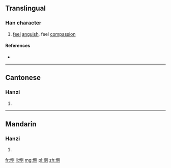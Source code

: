 {{also|惻}}
==Translingual==

===Han character===
{{Han char|rn=61|rad=心|as=06|sn=9|four=|canj=PBON|ids=⿲忄贝刂}}

# [[feel]] [[anguish]], feel [[compassion]]

====References====
* {{Han ref|kx=0386.161|hdz=42296.040|uh=607B|ud=24699}}

----

==Cantonese==

===Hanzi===
{{yue-hanzi|jyut=[[cak1]]|y=chak1|tra=惻}}

# {{defn|lang=yue|sort=心06}}

----

==Mandarin==

===Hanzi===
{{cmn-hanzi|tra=惻|pin=[[cè]] ([[ce4]])|wg=ts'e<sup>4</sup>}}

# {{defn|lang=cmn|sort=心06}}

[[fr:恻]]
[[li:恻]]
[[mg:恻]]
[[pl:恻]]
[[zh:恻]]